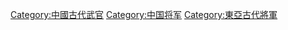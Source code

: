 [[Category:中國古代武官|Category:中國古代武官]]
[[Category:中国将军|Category:中国将军]]
[[Category:東亞古代將軍|Category:東亞古代將軍]]